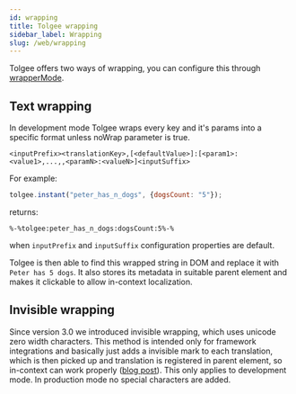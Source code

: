 ```yaml
---
id: wrapping
title: Tolgee wrapping
sidebar_label: Wrapping
slug: /web/wrapping
---
```


Tolgee offers two ways of wrapping, you can configure this through [wrapperMode](/docs/web/configuration#wrappermode).

## Text wrapping

In development mode Tolgee wraps every key and it's params into a specific format unless noWrap parameter is true.
```
<inputPrefix><translationKey>,[<defaultValue>]:[<param1>:<value1>,...,,<paramN>:<valueN>]<inputSuffix>
```

For example:
```javascript
tolgee.instant("peter_has_n_dogs", {dogsCount: "5"});
```
returns:
```
%-%tolgee:peter_has_n_dogs:dogsCount:5%-%
```
when `inputPrefix` and `inputSuffix` configuration properties are default.

Tolgee is then able to find this wrapped string in DOM and replace it with `Peter has 5 dogs`. It also stores
its metadata in suitable parent element and makes it clickable to allow in-context localization.

## Invisible wrapping

Since version 3.0 we introduced invisible wrapping, which uses unicode zero width characters.
This method is intended only for framework integrations and basically just adds a invisible mark to each translation,
which is then picked up and translation is registered in parent element, so in-context can work properly
([blog post](/blog/2021/12/17/invisible-characters-for-better-localization)).
This only applies to development mode. In production mode no special characters are added.
